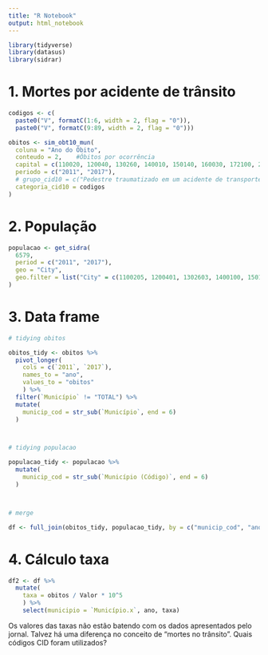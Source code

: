 ```yaml
---
title: "R Notebook"
output: html_notebook
---
```


```r
library(tidyverse)
library(datasus)
library(sidrar)
```



# 1. Mortes por acidente de trânsito

```r
codigos <- c(
  paste0("V", formatC(1:6, width = 2, flag = "0")),
  paste0("V", formatC(9:89, width = 2, flag = "0")))

obitos <- sim_obt10_mun(
  coluna = "Ano do Óbito",
  conteudo = 2,    #Óbitos por ocorrência
  capital = c(110020, 120040, 130260, 140010, 150140, 160030, 172100, 211130, 221100, 230440, 240810, 250750, 261160, 270430, 280030, 292740, 310620, 320530, 330455, 355030, 410690, 420540, 431490, 500270, 510340, 520870, 530010),    #código IBGE de todas as capitais
  periodo = c("2011", "2017"),
  # grupo_cid10 = c("Pedestre traumatizado em um acidente de transporte", "Ciclista traumatizado em um acidente de transporte", "Motociclista traumat em um acidente de transporte", "Ocupante triciclo motorizado traumat acid transp", "Ocupante automóvel traumat acidente transporte", "Ocupante caminhonete traumat acidente transporte", "Ocupante veíc transp pesado traumat acid transp", "Ocupante ônibus traumat acidente de transporte", "Outros acidentes de transporte terrestre")
  categoria_cid10 = codigos
)
```



# 2. População

```r
populacao <- get_sidra(
  6579,
  period = c("2011", "2017"),
  geo = "City",
  geo.filter = list("City" = c(1100205, 1200401, 1302603, 1400100, 1501402, 1600303, 1721000, 2111300, 2211001, 2304400, 2408102, 2507507, 2611606, 2704302, 2800308, 2927408, 3106200, 3205309, 3304557, 3550308, 4106902, 4205407, 4314902, 5002704, 5103403, 5208707, 5300108))
)
```

# 3. Data frame

```r
# tidying obitos

obitos_tidy <- obitos %>%
  pivot_longer(
    cols = c(`2011`, `2017`),
    names_to = "ano",
    values_to = "obitos"
    ) %>%
  filter(`Município` != "TOTAL") %>%
  mutate(
    municip_cod = str_sub(`Município`, end = 6)
  )



# tidying populacao

populacao_tidy <- populacao %>%
  mutate(
    municip_cod = str_sub(`Município (Código)`, end = 6)
  )



# merge

df <- full_join(obitos_tidy, populacao_tidy, by = c("municip_cod", "ano" = "Ano"))
```




# 4. Cálculo taxa

```r
df2 <- df %>%
  mutate(
    taxa = obitos / Valor * 10^5
    ) %>%
    select(municipio = `Município.x`, ano, taxa)
```

Os valores das taxas não estão batendo com os dados apresentados pelo jornal.
Talvez há uma diferença no conceito de "mortes no trânsito".
Quais códigos CID foram utilizados?

